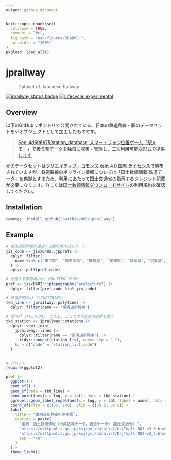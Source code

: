 ```yaml
---
output: github_document
---
```


<!-- README.md is generated from README.Rmd. Please edit that file -->

```r
knitr::opts_chunk$set(
  collapse = TRUE,
  comment = "#>",
  fig.path = "man/figures/README-",
  out.width = "100%"
)
pkgload::load_all()
```

# jprailway

> Dataset of Japanese Railway

<!-- badges: start -->
[![jprailway status badge](https://paithiov909.r-universe.dev/badges/jprailway)](https://paithiov909.r-universe.dev/jprailway)
[![Lifecycle: experimental](https://img.shields.io/badge/lifecycle-experimental-orange.svg)](https://lifecycle.r-lib.org/articles/stages.html#experimental)
<!-- badges: end -->

## Overview

以下のGitHubリポジトリで公開されている、日本の鉄道路線・駅のデータセットを`sf`オブジェクトとして加工したものです。

> [Seo-4d696b75/station_database: スマートフォン位置ゲーム「駅メモ！」で扱う駅データを独自に収集・管理し、二次利用可能な形式で提供します](https://github.com/Seo-4d696b75/station_database)

元のデータセットは[クリエイティブ・コモンズ 表示 4.0 国際 ライセンス](https://creativecommons.org/licenses/by/4.0/)で頒布されていますが、鉄道路線のポリライン情報については「国土数値情報 鉄道データ」を典拠とするため、利用にあたって国土交通省の指示するクレジット記載が必要になります。詳しくは[国土数値情報ダウンロードサイト](https://nlftp.mlit.go.jp)の利用規約を確認してください。


## Installation

```r
remotes::install_github("paithiov909/jprailway")
```

## Example

```r
# 東海道新幹線が通過する都府県のJISコード
jis_code <- jisx0402::jpprefs |>
  dplyr::filter(
    name %in% c("東京都", "神奈川県", "静岡県", "愛知県", "岐阜県", "滋賀県", "京都府", "大阪府")
  ) |>
  dplyr::pull(pref_code)

# 通過する都府県のsf (MULTIPOLYGON)
pref <- jisx0402::jptopography("prefecture") |>
  dplyr::filter(pref_code %in% jis_code)

# 鉄道区間のsf (LINESTRING)
tkd_line <- jprailway::polylines |>
  dplyr::filter(name == "東海道新幹線")

# 駅のsf (POLYGON). ただし、ここでは代表点の座標を使う
tkd_station <- jprailway::stations |>
  dplyr::semi_join(
    jprailway::lines |>
      dplyr::filter(name == "東海道新幹線") |>
      tidyr::unnest(station_list, names_sep = "_"),
    by = c("code" = "station_list_code")
  )


# プロット
require(ggplot2)

pref |>
  ggplot() +
  geom_sf() +
  geom_sf(data = tkd_line) +
  geom_point(aes(x = lng, y = lat), data = tkd_station) +
  ggrepel::geom_label_repel(aes(x = lng, y = lat, label = name), data = tkd_station) +
  coord_sf(xlim = c(135, 140), ylim = c(34.5, 35.8)) +
  labs(
    title = "東海道新幹線の停車駅",
    caption = paste(
      "出典：国土数値情報（行政区域データ、鉄道データ）（国土交通省）",
      "https://nlftp.mlit.go.jp/ksj/gml/datalist/KsjTmplt-N03-v3_0.html",
      "https://nlftp.mlit.go.jp/ksj/gml/datalist/KsjTmplt-N02-v2_3.html",
      sep = "\n"
    )
  ) +
  theme_light()
```


